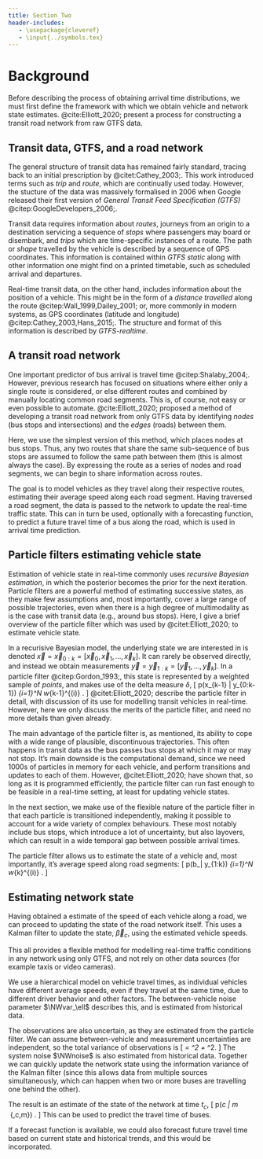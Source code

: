 ```yaml
---
title: Section Two
header-includes:
   - \usepackage{cleveref}
   - \input{../symbols.tex}
---
```


# Background

Before describing the process of obtaining arrival time distributions, we must first define the framework with which we obtain vehicle and network state estimates. @cite:Elliott_2020; present a process for constructing a transit road network from raw GTFS data.


## Transit data, GTFS, and a road network

The general structure of transit data has remained fairly standard, tracing back to an initial prescription by @citet:Cathey_2003;. This work introduced terms such as *trip* and *route*, which are continually used today. However, the stucture of the data was massively formalised in 2006 when Google released their first version of *General Transit Feed Specification (GTFS)* @citep:GoogleDevelopers_2006;.

Transit data requires information about *routes*, journeys from an origin to a destination servicing a sequence of *stops* where passengers may board or disembark, and *trips* which are time-specific instances of a route. The path or *shape* travelled by the vehicle is described by a sequence of GPS coordinates. This information is contained within *GTFS static* along with other information one might find on a printed timetable, such as scheduled arrival and departures.

Real-time transit data, on the other hand, includes information about the position of a vehicle. This might be in the form of a *distance travelled* along the route @citep:Wall_1999,Dailey_2001; or, more commonly in modern systems, as GPS coordinates (latitude and longitude) @citep:Cathey_2003,Hans_2015;. The structure and format of this information is described by *GTFS-realtime*.


<!--
The structure of public transport systems is very similar across the globe, so much so that Google developed GTFS @citep:GoogleDevelopers_2006; to standardise the way transport agencies organise and distribute transit data. GTFS consists of two core components: *static*, which contains pre-defined information, such as routes and stops, and *real-time*, which contains vehicle location and other data collected in real-time.

Static GTFS contains *structural* data, descibing information one might observe on a printed timetable. This includes route information about trips (instances of a route at a specific time), the geographical path the vehicle takes, and the stops it services. This provides the basis of transit data, and plays a key role in developing the aforementioned *transit network*.

Real-time GTFS descibes how live data, such as the location of a bus, or its time of arrival at or departure from a bus stop, is formatted. Vehicle locations allow users to track the progress of the vehicle along its route, and are often updated every 10--30\ seconds. In some implementations, such as in Auckland, they are also triggered by events such as arrival at a bus stop or (major) intersection. Arrival and departure events, on the other hand, are triggered whenever the bus arrives at or departs from a bus stop (or at least thinks it does), and include the time of the event and, if scheduled arrival times are available, the *delay* between scheduled and actual arrival (or departure).

A huge benefit of GTFS being adopted widely around the world is that developers can easily access transit feeds for different providers in different cities and countries using the same structure. Any application developed using (only) GTFS information can, technically, be redeployed to any other system also using GTFS. For this reason, we opted to develop our application framework based solely on GTFS data, as described next. -->

## A transit road network

One important predictor of bus arrival is travel time @citep:Shalaby_2004;. However, previous research has focused on situations where either only a single route is considered, or else different routes and combined by manually locating common road segments. This is, of course, not easy or even possible to automate. @cite:Elliott_2020; proposed a method of developing a transit road network from only GTFS data by identifying *nodes* (bus stops and intersections) and the *edges* (roads) between them.

Here, we use the simplest version of this method, which places nodes at bus stops. Thus, any two routes that share the same sub-sequence of bus stops are assumed to follow the same path between them (this is almost always the case). By expressing the route as a series of nodes and road segments, we can begin to share information across routes.

The goal is to model vehicles as they travel along their respective routes, estimating their average speed along each road segment. Having traversed a road segment, the data is passed to the network to update the real-time traffic state. This can in turn be used, optionally with a forecasting function, to predict a future travel time of a bus along the road, which is used in arrival time prediction.


## Particle filters estimating vehicle state

Estimation of vehicle state in real-time commonly uses *recursive Bayesian estimation*, in which the posterior becomes the prior for the next iteration. Particle filters are a powerful method of estimating successive states, as they make few assumptions and, most importantly, cover a large range of possible trajectories, even when there is a high degree of multimodality as is the case with transit data (e.g., around bus stops). Here, I give a brief overview of the particle filter which was used by @citet:Elliott_2020; to estimate vehicle state.

In a recurisive Bayesian model, the underlying state we are interested in is denoted $\vec{x} = \vec x_{0:k} = \left[\vec x_0, \vec x_1, \ldots, \vec x_k\right]$. It can rarely be observed directly, and instead we obtain measurements $\vec y = \vec y_{1:k} = \left[\vec y_1, \ldots, \vec y_k\right]$.  In a particle filter @citep:Gordon_1993;, this state is represented by a weighted sample of *points*,
and makes use of the delta measure $\delta$,
\[
   p(\vec x_{k-1} | \vec y_{0:k-1}) \approx \sum_{i=1}^N w_{k-1}^{(i)} \DiracMeasure{\vec x_{k-1}^{(i)}}{\vec x_{k-1}}.
\]
@citet:Elliott_2020; describe the particle filter in detail, with discussion of its use for modelling transit vehicles in real-time. However, here we only discuss the merits of the particle filter, and need no more details than given already.

The main advantage of the particle filter is, as mentioned, its ability to cope with a wide range of plausible, discontinuous trajectories. This often happens in transit data as the bus passes bus stops at which it may or may not stop. It's main downside is the computational demand, since we need 1000s of particles in memory for each vehicle, and perform transitions and updates to each of them. However, @citet:Elliott_2020; have shown that, so long as it is programmed efficiently, the particle filter can run fast enough to be feasible in a real-time setting, at least for updating vehicle states.

In the next section, we make use of the flexible nature of the particle filter in that each particle is transitioned independently, making it possible to account for a wide variety of complex behaviours. These most notably include bus stops, which introduce a lot of uncertainty, but also layovers, which can result in a wide temporal gap between possible arrival times.

The particle filter allows us to estimate the state of a vehicle and, most importantly, it's average speed along road segments:
\[
   p(b_\ell | \vec y_{1:k}) \approx
   \sum_{i=1}^N w_{k}^{(i)} \DiracMeasure{b_{\ell}^{(i)}}{b_{\ell}}.
\]


## Estimating network state

Having obtained a estimate of the speed of each vehicle along a road, we can proceed to updating the state of the road network itself. This uses a Kalman filter to update the state, $\vec \beta_c$, using the estimated vehicle speeds.

This all provides a flexible method for modelling real-time traffic conditions in any network using only GTFS, and not rely on other data sources (for example taxis or video cameras).

We use a hierarchical model on vehicle travel times, as individual vehicles have different average speeds, even if they travel at the same time, due to different driver behavior and other factors. The between-vehicle noise parameter $\NWvar_\ell$ describes this, and is estimated from historical data.

The observations are also uncertain, as they are estimated from the particle filter. We can assume between-vehicle and measurement uncertainties are independent, so the total variance of observations is
\[ \Var{b_\ell | \vec y_{1:k}} = \NWerr_\ell^2 + \NWvar_\ell^2. \]
The system noise $\NWnoise$ is also estimated from historical data. Together we can quickly update the network state using the information variance of the Kalman filter (since this allows data from multiple sources simultaneously, which can happen when two or more buses are travelling one behind the other).

The result is an estimate of the state of the network at time $t_c$,
\[
   p(\NWstate_c | \cup_m \cup_\ell\ \NWobs_{\ell,c,m}) \sim
   \Normal{\vec\NWstate_\ell}{\NWstatevar^2}.
\]
This can be used to predict the travel time of buses.

If a forecast function is available, we could also forecast future travel time based on current state and historical trends, and this would be incorporated.
